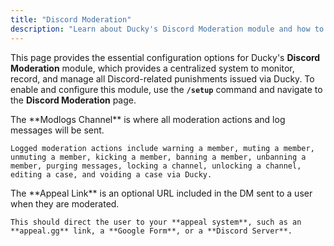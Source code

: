 ```yaml
---
title: "Discord Moderation"
description: "Learn about Ducky's Discord Moderation module and how to configure it."
---
```


This page provides the essential configuration options for Ducky's **Discord Moderation** module, which provides a centralized system to monitor, record, and manage all Discord-related punishments issued via Ducky. To enable and configure this module, use the **`/setup`** command and navigate to the **Discord Moderation** page.

<Steps>
  <Step title="Modlogs Channel" titleSize="h2">
    The **Modlogs Channel** is where all moderation actions and log messages will be sent.

    Logged moderation actions include warning a member, muting a member, unmuting a member, kicking a member, banning a member, unbanning a member, purging messages, locking a channel, unlocking a channel, editing a case, and voiding a case via Ducky.
  </Step>
  <Step title="Appeal Links" titleSize="h2">
    The **Appeal Link** is an optional URL included in the DM sent to a user when they are moderated.

    This should direct the user to your **appeal system**, such as an **appeal.gg** link, a **Google Form**, or a **Discord Server**.
  </Step>
</Steps>